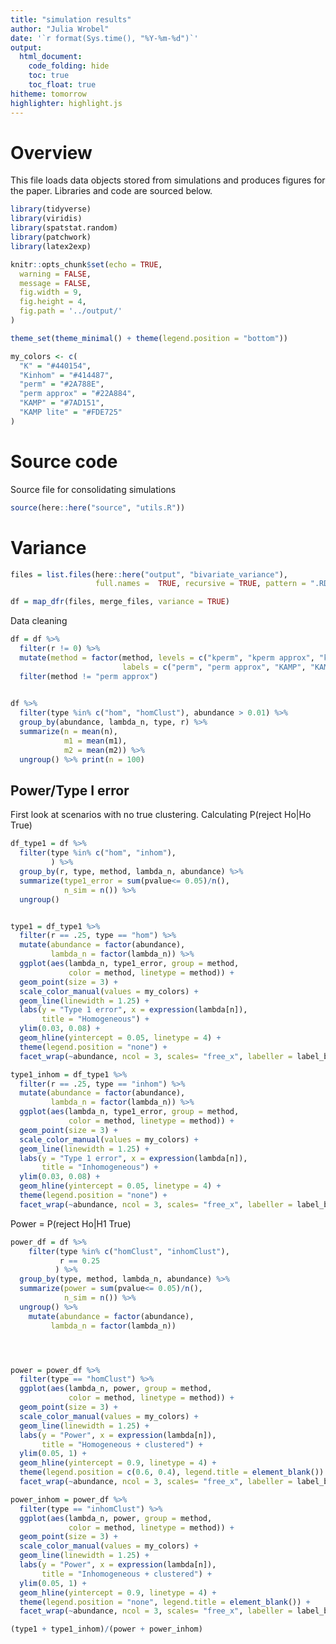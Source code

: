 ```yaml
---
title: "simulation results"
author: "Julia Wrobel"
date: '`r format(Sys.time(), "%Y-%m-%d")`'
output:
  html_document: 
    code_folding: hide
    toc: true
    toc_float: true
hitheme: tomorrow
highlighter: highlight.js
---
```


# Overview

This file loads data objects stored from simulations and produces figures for the paper. Libraries and code are sourced below. 

```r
library(tidyverse)
library(viridis)
library(spatstat.random)
library(patchwork)
library(latex2exp)

knitr::opts_chunk$set(echo = TRUE,
  warning = FALSE,
  message = FALSE,
  fig.width = 9,
  fig.height = 4,
  fig.path = '../output/'
)

theme_set(theme_minimal() + theme(legend.position = "bottom"))

my_colors <- c(
  "K" = "#440154",
  "Kinhom" = "#414487",
  "perm" = "#2A788E",
  "perm approx" = "#22A884",
  "KAMP" = "#7AD151",
  "KAMP lite" = "#FDE725"
)
```

# Source code

Source file for consolidating simulations

```r
source(here::here("source", "utils.R"))
```


# Variance

```r
files = list.files(here::here("output", "bivariate_variance"),
                   full.names =  TRUE, recursive = TRUE, pattern = ".RDA")

df = map_dfr(files, merge_files, variance = TRUE)
```



Data cleaning

```r

df = df %>%
  filter(r != 0) %>%
  mutate(method = factor(method, levels = c("kperm", "kperm approx", "kamp", "kamplite"),
                         labels = c("perm", "perm approx", "KAMP", "KAMP lite"))) %>%
  filter(method != "perm approx")
  
```




```r

df %>%
  filter(type %in% c("hom", "homClust"), abundance > 0.01) %>%
  group_by(abundance, lambda_n, type, r) %>%
  summarize(n = mean(n),
            m1 = mean(m1),
            m2 = mean(m2)) %>%
  ungroup() %>% print(n = 100)
```



## Power/Type I error

First look at scenarios with no true clustering. Calculating P(reject Ho|Ho True)



```r
df_type1 = df %>%
  filter(type %in% c("hom", "inhom"),
         ) %>%
  group_by(r, type, method, lambda_n, abundance) %>%
  summarize(type1_error = sum(pvalue<= 0.05)/n(),
            n_sim = n()) %>%
  ungroup()


type1 = df_type1 %>%
  filter(r == .25, type == "hom") %>%
  mutate(abundance = factor(abundance),
         lambda_n = factor(lambda_n)) %>%
  ggplot(aes(lambda_n, type1_error, group = method,
             color = method, linetype = method)) +
  geom_point(size = 3) +
  scale_color_manual(values = my_colors) +
  geom_line(linewidth = 1.25) +
  labs(y = "Type 1 error", x = expression(lambda[n]),
       title = "Homogeneous") +
  ylim(0.03, 0.08) +
  geom_hline(yintercept = 0.05, linetype = 4) +
  theme(legend.position = "none") +
  facet_wrap(~abundance, ncol = 3, scales= "free_x", labeller = label_both)

type1_inhom = df_type1 %>%
  filter(r == .25, type == "inhom") %>%
  mutate(abundance = factor(abundance),
         lambda_n = factor(lambda_n)) %>%
  ggplot(aes(lambda_n, type1_error, group = method,
             color = method, linetype = method)) +
  geom_point(size = 3) +
  scale_color_manual(values = my_colors) +
  geom_line(linewidth = 1.25) +
  labs(y = "Type 1 error", x = expression(lambda[n]),
       title = "Inhomogeneous") +
  ylim(0.03, 0.08) +
  geom_hline(yintercept = 0.05, linetype = 4) +
  theme(legend.position = "none") +
  facet_wrap(~abundance, ncol = 3, scales= "free_x", labeller = label_both)

```




Power = P(reject Ho|H1 True)

```r
power_df = df %>%
    filter(type %in% c("homClust", "inhomClust"),
           r == 0.25
          ) %>%
  group_by(type, method, lambda_n, abundance) %>%
  summarize(power = sum(pvalue<= 0.05)/n(),
            n_sim = n()) %>%
  ungroup() %>%
    mutate(abundance = factor(abundance),
         lambda_n = factor(lambda_n))




power = power_df %>%
  filter(type == "homClust") %>%
  ggplot(aes(lambda_n, power, group = method,
             color = method, linetype = method)) +
  geom_point(size = 3) +
  scale_color_manual(values = my_colors) +
  geom_line(linewidth = 1.25) +
  labs(y = "Power", x = expression(lambda[n]),
       title = "Homogeneous + clustered") +
  ylim(0.05, 1) +
  geom_hline(yintercept = 0.9, linetype = 4) +
  theme(legend.position = c(0.6, 0.4), legend.title = element_blank()) +
  facet_wrap(~abundance, ncol = 3, scales= "free_x", labeller = label_both)

power_inhom = power_df %>%
  filter(type == "inhomClust") %>%
  ggplot(aes(lambda_n, power, group = method,
             color = method, linetype = method)) +
  geom_point(size = 3) +
  scale_color_manual(values = my_colors) +
  geom_line(linewidth = 1.25) +
  labs(y = "Power", x = expression(lambda[n]),
       title = "Inhomogeneous + clustered") +
  ylim(0.05, 1) +
  geom_hline(yintercept = 0.9, linetype = 4) +
  theme(legend.position = "none", legend.title = element_blank()) +
  facet_wrap(~abundance, ncol = 3, scales= "free_x", labeller = label_both)


```



```r
(type1 + type1_inhom)/(power + power_inhom)
```





